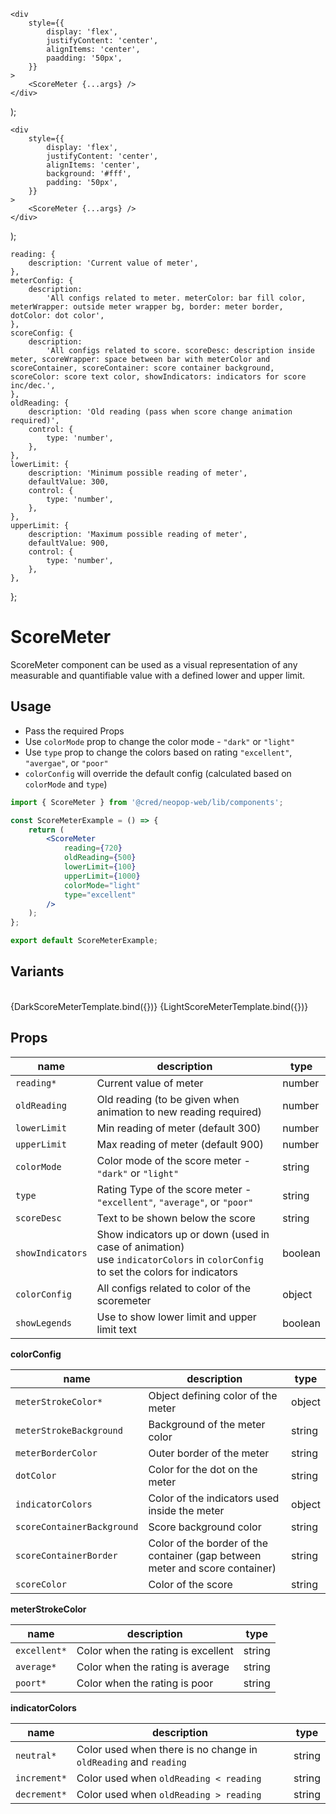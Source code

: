 
<Meta title="Components/ScoreMeter" component={ScoreMeter} />

    <div
        style={{
            display: 'flex',
            justifyContent: 'center',
            alignItems: 'center',
            paadding: '50px',
        }}
    >
        <ScoreMeter {...args} />
    </div>
);

    <div
        style={{
            display: 'flex',
            justifyContent: 'center',
            alignItems: 'center',
            background: '#fff',
            padding: '50px',
        }}
    >
        <ScoreMeter {...args} />
    </div>
);

    reading: {
        description: 'Current value of meter',
    },
    meterConfig: {
        description:
            'All configs related to meter. meterColor: bar fill color, meterWrapper: outside meter wrapper bg, border: meter border, dotColor: dot color',
    },
    scoreConfig: {
        description:
            'All configs related to score. scoreDesc: description inside meter, scoreWrapper: space between bar with meterColor and scoreContainer, scoreContainer: score container background, scoreColor: score text color, showIndicators: indicators for score inc/dec.',
    },
    oldReading: {
        description: 'Old reading (pass when score change animation required)',
        control: {
            type: 'number',
        },
    },
    lowerLimit: {
        description: 'Minimum possible reading of meter',
        defaultValue: 300,
        control: {
            type: 'number',
        },
    },
    upperLimit: {
        description: 'Maximum possible reading of meter',
        defaultValue: 900,
        control: {
            type: 'number',
        },
    },
};

# ScoreMeter

ScoreMeter component can be used as a visual representation of any measurable and quantifiable value with a defined lower and upper limit.

## Usage

-   Pass the required Props
-   Use `colorMode` prop to change the color mode - `"dark"` or `"light"`
-   Use `type` prop to change the colors based on rating `"excellent"`, `"avergae"`, or `"poor"`
-   `colorConfig` will override the default config (calculated based on `colorMode` and `type`)

```jsx
import { ScoreMeter } from '@cred/neopop-web/lib/components';

const ScoreMeterExample = () => {
    return (
        <ScoreMeter
            reading={720}
            oldReading={500}
            lowerLimit={100}
            upperLimit={1000}
            colorMode="light"
            type="excellent"
        />
    );
};

export default ScoreMeterExample;
```

## Variants

<br />

<Canvas>
    <Story
        name="ScoreMeterDark"
        args={{ ...getScoreMeterConfig.darkScoreMeter(770, 'crif') }}
        argTypes={ScoreMeterArgs}
    >
        {DarkScoreMeterTemplate.bind({})}
    </Story>
</Canvas>

<Canvas>
    <Story
        name="ScoreMeterLight"
        args={{ ...getScoreMeterConfig.lightScoreMeter(780, 'crif', 620) }}
        argTypes={ScoreMeterArgs}
    >
        {LightScoreMeterTemplate.bind({})}
    </Story>
</Canvas>

## Props

<div style={{overflowX: 'auto'}}>


| name             | description                                                                                                                          | type    |
| ---------------- | ------------------------------------------------------------------------------------------------------------------------------------ | ------- |
| `reading*`       | Current value of meter                                                                                                               | number  |
| `oldReading`     | Old reading (to be given when animation to new reading required)                                                                     | number  |
| `lowerLimit`     | Min reading of meter (default 300)                                                                                                   | number  |
| `upperLimit`     | Max reading of meter (default 900)                                                                                                   | number  |
| `colorMode`      | Color mode of the score meter - `"dark"` or `"light"`                                                                                | string  |
| `type`           | Rating Type of the score meter - `"excellent"`, `"average"`, or `"poor"`                                                             | string  |
| `scoreDesc`      | Text to be shown below the score                                                                                                     | string  |
| `showIndicators` | Show indicators up or down (used in case of animation) <br/> use `indicatorColors` in `colorConfig` to set the colors for indicators | boolean |
| `colorConfig`    | All configs related to color of the scoremeter                                                                                       | object  |
| `showLegends`    | Use to show lower limit and upper limit text                                                                                         | boolean |


</div>

**colorConfig**

<div style={{overflowX: 'auto'}}>


| name                       | description                                                                  | type   |
| -------------------------- | ---------------------------------------------------------------------------- | ------ |
| `meterStrokeColor*`        | Object defining color of the meter                                           | object |
| `meterStrokeBackground`    | Background of the meter color                                                | string |
| `meterBorderColor`         | Outer border of the meter                                                    | string |
| `dotColor`                 | Color for the dot on the meter                                               | string |
| `indicatorColors`          | Color of the indicators used inside the meter                                | object |
| `scoreContainerBackground` | Score background color                                                       | string |
| `scoreContainerBorder`     | Color of the border of the container (gap between meter and score container) | string |
| `scoreColor`               | Color of the score                                                           | string |


</div>

**meterStrokeColor**

<div style={{overflowX: 'auto'}}>


| name         | description                        | type   |
| ------------ | ---------------------------------- | ------ |
| `excellent*` | Color when the rating is excellent | string |
| `average*`   | Color when the rating is average   | string |
| `poort*`     | Color when the rating is poor      | string |


</div>

**indicatorColors**

<div style={{overflowX: 'auto'}}>


| name         | description                                                      | type   |
| ------------ | ---------------------------------------------------------------- | ------ |
| `neutral*`   | Color used when there is no change in `oldReading` and `reading` | string |
| `increment*` | Color used when `oldReading < reading`                           | string |
| `decrement*` | Color used when `oldReading > reading`                           | string |


</div>
